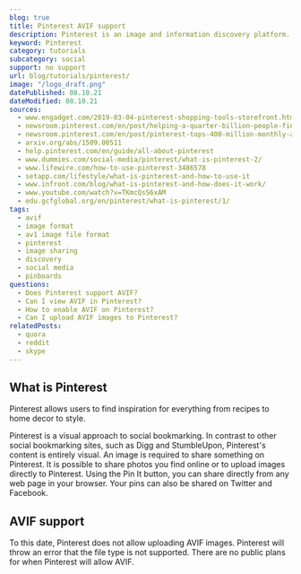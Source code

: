 ```yaml
---
blog: true
title: Pinterest AVIF support
description: Pinterest is an image and information discovery platform. Find out how to use AVIF images in your chat today.
keyword: Pinterest
category: tutorials
subcategory: social
support: no support
url: blog/tutorials/pinterest/
image: "/logo_draft.png"
datePublished: 08.10.21
dateModified: 08.10.21
sources:
  - www.engadget.com/2019-03-04-pinterest-shopping-tools-storefront.html?guccounter=1&guce_referrer=aHR0cHM6Ly9lbi53aWtpcGVkaWEub3JnLw&guce_referrer_sig=AQAAAGQn64GVYWtgeU4vo2fRhh_hcPnRmCAEdgtli6cYzOpYpnbsPq2lomk33fVrsjvAzbkaPStlOshj_uqiC-8PoWOldYelM01uZDyqL143klpCgCf_BSrKHB7cs5c8HsY8jCuyrWyyyTthdN_JzBIHPB8ZxjrX4Vttu3w-NvPzAaVa
  - newsroom.pinterest.com/en/post/helping-a-quarter-billion-people-find-inspiration
  - newsroom.pinterest.com/en/post/pinterest-tops-400-million-monthly-active-users-with-gen-z-men-and-millennials-driving-growth
  - arxiv.org/abs/1509.00511
  - help.pinterest.com/en/guide/all-about-pinterest
  - www.dummies.com/social-media/pinterest/what-is-pinterest-2/
  - www.lifewire.com/how-to-use-pinterest-3486578
  - setapp.com/lifestyle/what-is-pinterest-and-how-to-use-it
  - www.infront.com/blog/what-is-pinterest-and-how-does-it-work/
  - www.youtube.com/watch?v=TKmcQsS6xAM
  - edu.gcfglobal.org/en/pinterest/what-is-pinterest/1/
tags:
  - avif
  - image format
  - av1 image file format
  - pinterest
  - image sharing
  - discovery
  - social media
  - pinboards
questions:
  - Does Pinterest support AVIF?
  - Can I view AVIF in Pinterest?
  - How to enable AVIF on Pinterest?
  - Can I upload AVIF images to Pinterest?
relatedPosts:
  - quora
  - reddit
  - skype
---
```


## What is Pinterest

Pinterest allows users to find inspiration for everything from recipes to home decor to style.

Pinterest is a visual approach to social bookmarking. In contrast to other social bookmarking sites, such as Digg and StumbleUpon, Pinterest's content is entirely visual. An image is required to share something on Pinterest. It is possible to share photos you find online or to upload images directly to Pinterest. Using the Pin It button, you can share directly from any web page in your browser. Your pins can also be shared on Twitter and Facebook.

## AVIF support

To this date, Pinterest does not allow uploading AVIF images. Pinterest will throw an error that the file type is not supported. There are no public plans for when Pinterest will allow AVIF.

<Image url="pinterest-upload" alt="" />
<Image url="pinterest-failed" alt="" />
